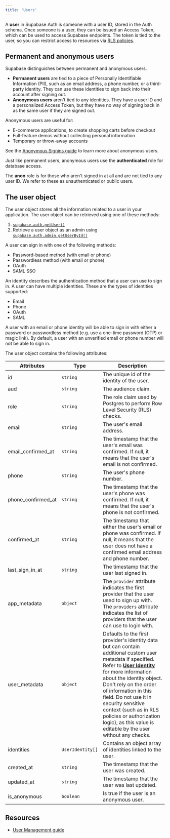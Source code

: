 ```yaml
---
title: 'Users'
---
```


A **user** in Supabase Auth is someone with a user ID, stored in the Auth schema. Once someone is a user, they can be issued an Access Token, which can be used to access Supabase endpoints. The token is tied to the user, so you can restrict access to resources via [RLS policies](/docs/guides/database/postgres/row-level-security).

## Permanent and anonymous users

Supabase distinguishes between permanent and anonymous users.

- **Permanent users** are tied to a piece of Personally Identifiable Information (PII), such as an email address, a phone number, or a third-party identity. They can use these identities to sign back into their account after signing out.
- **Anonymous users** aren't tied to any identities. They have a user ID and a personalized Access Token, but they have no way of signing back in as the same user if they are signed out.

Anonymous users are useful for:

- E-commerce applications, to create shopping carts before checkout
- Full-feature demos without collecting personal information
- Temporary or throw-away accounts

See the [Anonymous Signins guide](/docs/guides/auth/auth-anonymous) to learn more about anonymous users.

<Admonition type="caution" title="Anonymous users do not use the anon role">

Just like permanent users, anonymous users use the **authenticated** role for database access.

The **anon** role is for those who aren't signed in at all and are not tied to any user ID. We refer to these as unauthenticated or public users.

</Admonition>

## The user object

The user object stores all the information related to a user in your application. The user object can be retrieved using one of these methods:

1. [`supabase.auth.getUser()`](/docs/reference/javascript/auth-getuser)
2. Retrieve a user object as an admin using [`supabase.auth.admin.getUserById()`](/docs/reference/javascript/auth-admin-listusers)

A user can sign in with one of the following methods:

- Password-based method (with email or phone)
- Passwordless method (with email or phone)
- OAuth
- SAML SSO

An identity describes the authentication method that a user can use to sign in. A user can have multiple identities. These are the types of identities supported:

- Email
- Phone
- OAuth
- SAML

<Admonition type="note">

A user with an email or phone identity will be able to sign in with either a password or passwordless method (e.g. use a one-time password (OTP) or magic link). By default, a user with an unverified email or phone number will not be able to sign in.

</Admonition>

The user object contains the following attributes:

| Attributes         | Type             | Description                                                                                                                                                                                                                                                                                                                                                                                                                                                        |
| ------------------ | ---------------- | ------------------------------------------------------------------------------------------------------------------------------------------------------------------------------------------------------------------------------------------------------------------------------------------------------------------------------------------------------------------------------------------------------------------------------------------------------------------ |
| id                 | `string`         | The unique id of the identity of the user.                                                                                                                                                                                                                                                                                                                                                                                                                         |
| aud                | `string`         | The audience claim.                                                                                                                                                                                                                                                                                                                                                                                                                                                |
| role               | `string`         | The role claim used by Postgres to perform Row Level Security (RLS) checks.                                                                                                                                                                                                                                                                                                                                                                                        |
| email              | `string`         | The user's email address.                                                                                                                                                                                                                                                                                                                                                                                                                                          |
| email_confirmed_at | `string`         | The timestamp that the user's email was confirmed. If null, it means that the user's email is not confirmed.                                                                                                                                                                                                                                                                                                                                                       |
| phone              | `string`         | The user's phone number.                                                                                                                                                                                                                                                                                                                                                                                                                                           |
| phone_confirmed_at | `string`         | The timestamp that the user's phone was confirmed. If null, it means that the user's phone is not confirmed.                                                                                                                                                                                                                                                                                                                                                       |
| confirmed_at       | `string`         | The timestamp that either the user's email or phone was confirmed. If null, it means that the user does not have a confirmed email address and phone number.                                                                                                                                                                                                                                                                                                       |
| last_sign_in_at    | `string`         | The timestamp that the user last signed in.                                                                                                                                                                                                                                                                                                                                                                                                                        |
| app_metadata       | `object`         | The `provider` attribute indicates the first provider that the user used to sign up with. The `providers` attribute indicates the list of providers that the user can use to login with.                                                                                                                                                                                                                                                                           |
| user_metadata      | `object`         | Defaults to the first provider's identity data but can contain additional custom user metadata if specified. Refer to [**User Identity**](/docs/guides/auth/auth-identity-linking#the-user-identity) for more information about the identity object. Don't rely on the order of information in this field. Do not use it in security sensitive context (such as in RLS policies or authorization logic), as this value is editable by the user without any checks. |
| identities         | `UserIdentity[]` | Contains an object array of identities linked to the user.                                                                                                                                                                                                                                                                                                                                                                                                         |
| created_at         | `string`         | The timestamp that the user was created.                                                                                                                                                                                                                                                                                                                                                                                                                           |
| updated_at         | `string`         | The timestamp that the user was last updated.                                                                                                                                                                                                                                                                                                                                                                                                                      |
| is_anonymous       | `boolean`        | Is true if the user is an anonymous user.                                                                                                                                                                                                                                                                                                                                                                                                                          |

## Resources

- [User Management guide](/docs/guides/auth/managing-user-data)
